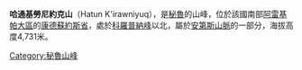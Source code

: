 {{Unreferenced|time=2018-02-19T05:11:55+00:00}}
{{Coord|15|26|36|S|72|42|26|W|display=title}}

'''哈通基勞尼約克山'''（Hatun K'irawniyuq），是[[秘魯|秘魯]]的山峰，位於該國南部[[阿雷基帕大區|阿雷基帕大區]]的[[康德蘇約斯省|康德蘇約斯省]]，處於[[科羅普納峰|科羅普納峰]]以北，屬於[[安第斯山脈|安第斯山脈]]的一部分，海拔高度4,731米。

{{Peru-geo-stub}}
[[Category:秘魯山峰|Category:秘魯山峰]]